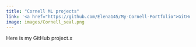 ```yaml
---
title: "Cornell ML projects"
link: '<a href="https://github.com/Elena145/My-Cornell-Portfolio">GitHub Repository</a>'
image: images/Cornell_seal.png
---
```

Here is my GitHub project.x